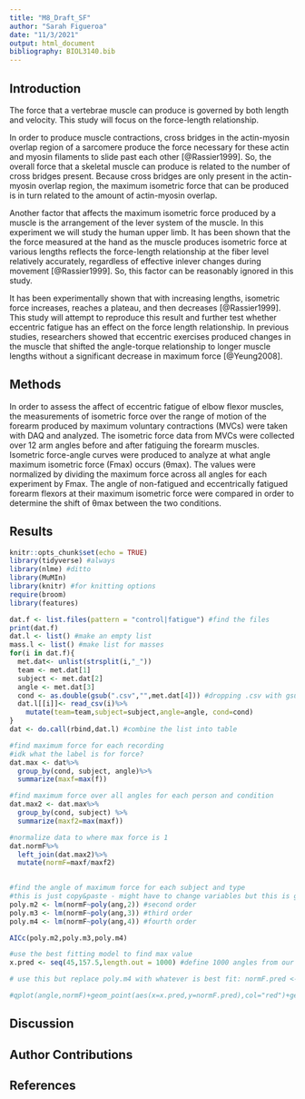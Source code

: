 ```yaml
---
title: "M8_Draft_SF"
author: "Sarah Figueroa"
date: "11/3/2021"
output: html_document
bibliography: BIOL3140.bib
---
```


## Introduction

The force that a vertebrae muscle can produce is governed by both length and velocity. This study will focus on the force-length relationship. 

In order to produce muscle contractions, cross bridges in the actin-myosin overlap region of a sarcomere produce the force necessary for these actin and myosin filaments to slide past each other [@Rassier1999]. So, the overall force that a skeletal muscle can produce is related to the number of cross bridges present. Because cross bridges are only present in the actin-myosin overlap region, the maximum isometric force that can be produced is in turn related to the amount of actin-myosin overlap. 

Another factor that affects the maximum isometric force produced by a muscle is the arrangement of the lever system of the muscle. In this experiment we will study the human upper limb. It has been shown that the the force measured at the hand as the muscle produces isometric force at various lengths reflects the force-length relationship at the fiber level relatively accurately, regardless of effective inlever changes during movement [@Rassier1999]. So, this factor can be reasonably ignored in this study. 

It has been experimentally shown that with increasing lengths, isometric force increases, reaches a plateau, and then decreases [@Rassier1999]. This study will attempt to reproduce this result and further test whether eccentric fatigue has an effect on the force length relationship. In previous studies, researchers showed that eccentric exercises produced changes in the muscle that shifted the angle-torque relationship to longer muscle lengths without a significant decrease in maximum force [@Yeung2008]. 


## Methods
In order to assess the affect of eccentric fatigue of elbow flexor muscles, the measurements of isometric force over the range of motion of the forearm produced by maximum voluntary contractions (MVCs) were taken with DAQ and analyzed. The isometric force data from MVCs were collected over 12 arm angles before and after fatiguing the forearm muscles. Isometric force-angle curves were produced to analyze at what angle maximum isometric force (Fmax) occurs (θmax). The values were normalized by dividing the maximum force across all angles for each experiment by Fmax. The angle of non-fatigued and eccentrically fatigued forearm flexors at their maximum isometric force were compared in order to determine the shift of θmax between the two conditions. 

## Results
```r
knitr::opts_chunk$set(echo = TRUE)
library(tidyverse) #always
library(nlme) #ditto
library(MuMIn)
library(knitr) #for knitting options
require(broom)
library(features)
```

```r
dat.f <- list.files(pattern = "control|fatigue") #find the files
print(dat.f)
dat.l <- list() #make an empty list
mass.l <- list() #make list for masses
for(i in dat.f){
  met.dat<- unlist(strsplit(i,"_"))
  team <- met.dat[1]
  subject <- met.dat[2]
  angle <- met.dat[3]
  cond <- as.double(gsub(".csv","",met.dat[4])) #dropping .csv with gsub
  dat.l[[i]]<- read_csv(i)%>%
    mutate(team=team,subject=subject,angle=angle, cond=cond)
}
dat <- do.call(rbind,dat.l) #combine the list into table
```

```r
#find maximum force for each recording
#idk what the label is for force?
dat.max <- dat%>%
  group_by(cond, subject, angle)%>%
  summarize(maxf=max(f))

#find maximum force over all angles for each person and condition
dat.max2 <- dat.max%>%
  group_by(cond, subject) %>%
  summarize(maxf2=max(maxf))

#normalize data to where max force is 1
dat.normF%>%
  left_join(dat.max2)%>%
  mutate(normF=maxf/maxf2)
  

#find the angle of maximum force for each subject and type
#this is just copy&paste - might have to change variables but this is general idea
poly.m2 <- lm(normF~poly(ang,2)) #second order
poly.m3 <- lm(normF~poly(ang,3)) #third order
poly.m4 <- lm(normF~poly(ang,4)) #fourth order

AICc(poly.m2,poly.m3,poly.m4)

#use the best fitting model to find max value
x.pred <- seq(45,157.5,length.out = 1000) #define 1000 angles from our range

# use this but replace poly.m4 with whatever is best fit: normF.pred <- predict(poly.m4,newdata = data.frame(angle=x.pred)) #predict the force using 1000 angles

#qplot(angle,normF)+geom_point(aes(x=x.pred,y=normF.pred),col="red")+geom_point(aes(x=x.pred[which.max(normF.pred)],y=normF.pred[which.max(normF.pred)]),size=5,col="blue")
```

## Discussion

## Author Contributions

## References